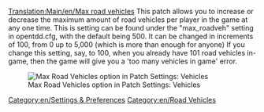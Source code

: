 [[Translation:Main/en/Max road vehicles]]
This patch allows you to increase or decrease the maximum amount of road vehicles per player in the game at any one time. This is setting can be found under the "max_roadveh" setting in opentdd.cfg, with the default being 500. It can be changed in increments of 100, from 0 up to 5,000 (which is more than enough for anyone) If you change this setting, say, to 100, when you already have 101 road vehicles in-game, then the game will give you a 'too many vehicles in game' error. 

[[File:en/Maxvehiclesroadvehicles.png|frame|Max Road Vehicles option in Patch Settings: Vehicles]]

[[Category:en/Settings & Preferences]]
[[Category:en/Road Vehicles]]